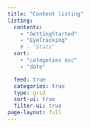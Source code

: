 ```yaml
---
title: "Content listing"
listing:
  contents:
    - "GettingStarted"
    - "EyeTracking"
    # - "Stats"
  sort:
    - "categoties asc"
    - "date"

  feed: true
  categories: true
  type: grid
  sort-ui: true
  filter-ui: true
page-layout: full
---
```

